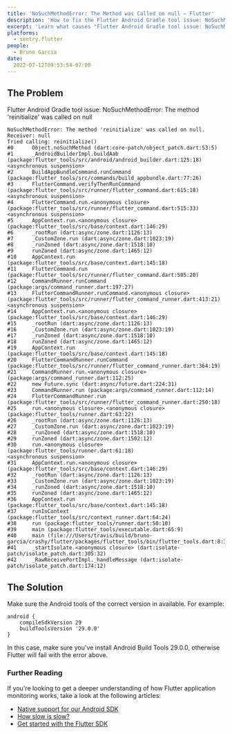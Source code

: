 ```yaml
---
title: 'NoSuchMethodError: The Method was Called on null — Flutter'
description: 'How to fix the Flutter Android Gradle tool issue: NoSuchMethodError: The method ‘reinitialize’ was called on null.'
excerpt: 'Learn what causes "Flutter Android Gradle tool issue: NoSuchMethodError: The method ''reinitialize'' was called on null."'
platforms:
  - sentry.flutter
people:
  - Bruno Garcia
date:
  2022-07-12T09:53:54-07:00
---
```


## The Problem

Flutter Android Gradle tool issue: NoSuchMethodError: The method 'reinitialize' was called on null

```flutter
NoSuchMethodError: The method 'reinitialize' was called on null.
Receiver: null
Tried calling: reinitialize()
#0      Object.noSuchMethod (dart:core-patch/object_patch.dart:53:5)
#1      _AndroidBuilderImpl.buildAab (package:flutter_tools/src/android/android_builder.dart:125:18)
<asynchronous suspension>
#2      BuildAppBundleCommand.runCommand (package:flutter_tools/src/commands/build_appbundle.dart:77:26)
#3      FlutterCommand.verifyThenRunCommand (package:flutter_tools/src/runner/flutter_command.dart:615:18)
<asynchronous suspension>
#4      FlutterCommand.run.<anonymous closure> (package:flutter_tools/src/runner/flutter_command.dart:515:33)
<asynchronous suspension>
#5      AppContext.run.<anonymous closure> (package:flutter_tools/src/base/context.dart:146:29)
#6      _rootRun (dart:async/zone.dart:1126:13)
#7      _CustomZone.run (dart:async/zone.dart:1023:19)
#8      _runZoned (dart:async/zone.dart:1518:10)
#9      runZoned (dart:async/zone.dart:1465:12)
#10     AppContext.run (package:flutter_tools/src/base/context.dart:145:18)
#11     FlutterCommand.run (package:flutter_tools/src/runner/flutter_command.dart:505:20)
#12     CommandRunner.runCommand (package:args/command_runner.dart:197:27)
#13     FlutterCommandRunner.runCommand.<anonymous closure> (package:flutter_tools/src/runner/flutter_command_runner.dart:413:21)
<asynchronous suspension>
#14     AppContext.run.<anonymous closure> (package:flutter_tools/src/base/context.dart:146:29)
#15     _rootRun (dart:async/zone.dart:1126:13)
#16     _CustomZone.run (dart:async/zone.dart:1023:19)
#17     _runZoned (dart:async/zone.dart:1518:10)
#18     runZoned (dart:async/zone.dart:1465:12)
#19     AppContext.run (package:flutter_tools/src/base/context.dart:145:18)
#20     FlutterCommandRunner.runCommand (package:flutter_tools/src/runner/flutter_command_runner.dart:364:19)
#21     CommandRunner.run.<anonymous closure> (package:args/command_runner.dart:112:25)
#22     new Future.sync (dart:async/future.dart:224:31)
#23     CommandRunner.run (package:args/command_runner.dart:112:14)
#24     FlutterCommandRunner.run (package:flutter_tools/src/runner/flutter_command_runner.dart:250:18)
#25     run.<anonymous closure>.<anonymous closure> (package:flutter_tools/runner.dart:63:22)
#26     _rootRun (dart:async/zone.dart:1126:13)
#27     _CustomZone.run (dart:async/zone.dart:1023:19)
#28     _runZoned (dart:async/zone.dart:1518:10)
#29     runZoned (dart:async/zone.dart:1502:12)
#30     run.<anonymous closure> (package:flutter_tools/runner.dart:61:18)
<asynchronous suspension>
#31     AppContext.run.<anonymous closure> (package:flutter_tools/src/base/context.dart:146:29)
#32     _rootRun (dart:async/zone.dart:1126:13)
#33     _CustomZone.run (dart:async/zone.dart:1023:19)
#34     _runZoned (dart:async/zone.dart:1518:10)
#35     runZoned (dart:async/zone.dart:1465:12)
#36     AppContext.run (package:flutter_tools/src/base/context.dart:145:18)
#37     runInContext (package:flutter_tools/src/context_runner.dart:64:24)
#38     run (package:flutter_tools/runner.dart:50:10)
#39     main (package:flutter_tools/executable.dart:65:9)
#40     main (file:///Users/travis/build/bruno-garcia/crashy/flutter/packages/flutter_tools/bin/flutter_tools.dart:8:3)
#41     _startIsolate.<anonymous closure> (dart:isolate-patch/isolate_patch.dart:305:32)
#42     _RawReceivePortImpl._handleMessage (dart:isolate-patch/isolate_patch.dart:174:12)
```

## The Solution

Make sure the Android tools of the correct version in available. For example:

```flutter
android {
    compileSdkVersion 29
    buildToolsVersion '29.0.0'
}
```

In this case, make sure you've install Android Build Tools 29.0.0, otherwise Flutter will fail with the error above.

### Further Reading

If you're looking to get a deeper understanding of how Flutter application monitoring works, take a look at the following articles:

- [Native support for our Android SDK](https://blog.sentry.io/2019/11/25/adding-native-support-to-our-android-sdk)
- [How slow is slow?](https://blog.sentry.io/2020/12/17/how-slow-is-slow)
- [Get started with the Flutter SDK](https://docs.sentry.io/platforms/flutter)
